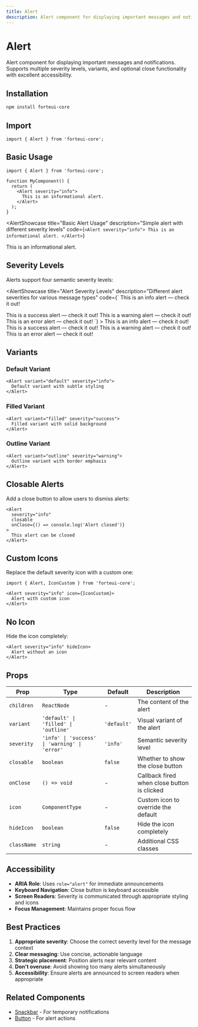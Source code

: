 ```yaml
---
title: Alert
description: Alert component for displaying important messages and notifications with multiple severity levels and variants.
---
```


# Alert

Alert component for displaying important messages and notifications. Supports multiple severity levels, variants, and optional close functionality with excellent accessibility.

## Installation

```bash
npm install forteui-core
```

## Import

```tsx
import { Alert } from 'forteui-core';
```

## Basic Usage

```tsx
import { Alert } from 'forteui-core';

function MyComponent() {
  return (
    <Alert severity="info">
      This is an informational alert.
    </Alert>
  );
}
```

<AlertShowcase
  title="Basic Alert Usage"
  description="Simple alert with different severity levels"
  code={`<Alert severity="info">
  This is an informational alert.
</Alert>`}
>
  <Alert severity="info">
    This is an informational alert.
  </Alert>
</AlertShowcase>

## Severity Levels

Alerts support four semantic severity levels:

<AlertShowcase
  title="Alert Severity Levels"
  description="Different alert severities for various message types"
  code={`<Alert severity="info">
  This is an info alert — check it out!
</Alert>

<Alert severity="success">
  This is a success alert — check it out!
</Alert>

<Alert severity="warning">
  This is a warning alert — check it out!
</Alert>

<Alert severity="error">
  This is an error alert — check it out!
</Alert>`}
>
  <Alert severity="info">
    This is an info alert — check it out!
  </Alert>
  <Alert severity="success">
    This is a success alert — check it out!
  </Alert>
  <Alert severity="warning">
    This is a warning alert — check it out!
  </Alert>
  <Alert severity="error">
    This is an error alert — check it out!
  </Alert>
</AlertShowcase>

## Variants

### Default Variant

```tsx
<Alert variant="default" severity="info">
  Default variant with subtle styling
</Alert>
```

### Filled Variant

```tsx
<Alert variant="filled" severity="success">
  Filled variant with solid background
</Alert>
```

### Outline Variant

```tsx
<Alert variant="outline" severity="warning">
  Outline variant with border emphasis
</Alert>
```

## Closable Alerts

Add a close button to allow users to dismiss alerts:

```tsx
<Alert 
  severity="info" 
  closable 
  onClose={() => console.log('Alert closed')}
>
  This alert can be closed
</Alert>
```

## Custom Icons

Replace the default severity icon with a custom one:

```tsx
import { Alert, IconCustom } from 'forteui-core';

<Alert severity="info" icon={IconCustom}>
  Alert with custom icon
</Alert>
```

## No Icon

Hide the icon completely:

```tsx
<Alert severity="info" hideIcon>
  Alert without an icon
</Alert>
```

## Props

| Prop | Type | Default | Description |
|------|------|---------|-------------|
| `children` | `ReactNode` | - | The content of the alert |
| `variant` | `'default' \| 'filled' \| 'outline'` | `'default'` | Visual variant of the alert |
| `severity` | `'info' \| 'success' \| 'warning' \| 'error'` | `'info'` | Semantic severity level |
| `closable` | `boolean` | `false` | Whether to show the close button |
| `onClose` | `() => void` | - | Callback fired when close button is clicked |
| `icon` | `ComponentType` | - | Custom icon to override the default |
| `hideIcon` | `boolean` | `false` | Hide the icon completely |
| `className` | `string` | - | Additional CSS classes |

## Accessibility

- **ARIA Role**: Uses `role="alert"` for immediate announcements
- **Keyboard Navigation**: Close button is keyboard accessible
- **Screen Readers**: Severity is communicated through appropriate styling and icons
- **Focus Management**: Maintains proper focus flow

## Best Practices

1. **Appropriate severity**: Choose the correct severity level for the message context
2. **Clear messaging**: Use concise, actionable language
3. **Strategic placement**: Position alerts near relevant content
4. **Don't overuse**: Avoid showing too many alerts simultaneously
5. **Accessibility**: Ensure alerts are announced to screen readers when appropriate

## Related Components

- [Snackbar](/docs/components/snackbar) - For temporary notifications
- [Button](/docs/components/button) - For alert actions 